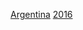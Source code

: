 {{National squad
|name=2016年美洲盃足球賽阿根廷參賽名單
 | bg        = #6AB5FF
 | fg        = white
 |bordercolor= silver
|country     = 阿根廷
|comp link   = 百年美洲盃
|comp        = -{zh-hans:百年美洲杯;zh-hk:百年美洲國家盃;zh-tw:百年美洲盃;}-（亞軍）
|p1=[[塞尔希奥·罗梅罗|-{zh-hans:罗梅罗;zh-hk:羅美路;zh-tw:羅梅羅;}-]]
|p2={{le|乔纳森·麦达纳|Jonathan Maidana|-{zh-hans:麦达纳; zh-hk:馬丹拿;zh-tw:麥達納}-}}
|p3=[[法昆多·隆卡里亚|-{zh-hans:隆卡里亚; zh-hk:朗卡尼亞;zh-tw:隆卡里亞}-]]
|p4=[[加布里埃尔·梅尔卡多|-{zh-hans:莫卡多; zh-hk:麥卡度;zh-tw:莫卡多}-]]
|p5=[[馬迪亞斯·卡蘭利維達|-{zh-hans:克兰尼维特;zh-hk:卡蘭利維達;zh-hant:克蘭尼維特;zh-tw:卡蘭利維達}-]]
|p6=[[卢卡斯·比格利亚|-{zh-hans:比格利亚;zh-hk:比基利亞;zh-tw:比格利亞}-]]
|p7=[[安赫尔·迪马里亚|-{zh-hans:迪马里亚;zh-hk:迪馬利亞;zh-tw:迪馬里亞;}-]]
|p8=[[奧古斯托·費南德茲|-{zh-hans:费尔南德斯;zh-hk:費南迪斯;zh-tw:費南德茲}-]]
|p9=[[岡薩洛·伊瓜因|-{zh-hans:伊瓜因;zh-hk:希古恩;zh-tw:伊瓜因;}-]]
|p10=[[利昂內爾·梅西|-{zh-hans:梅西; zh-hk:美斯; zh-tw:梅西;}-]] [[File:Captain sports.svg|10px|link=隊長 (足球)|alt=队长]]
|p11=[[塞尔希奥·阿奎罗|-{zh-hans:阿奎罗;zh-hk:阿古路;zh-tw:阿奎羅;}-]]
|p12={{le|納胡爾·古兹曼|Nahuel Guzmán|-{zh-hans:古兹曼; zh-hk:古斯文;zh-tw:古兹曼}-}}
|p13=[[拉美路·富尼斯·摩利|-{zh-hans:富内斯·莫里;zh-hk:富尼斯·摩利;zh-tw:莫里}-]]
|p14=[[哈維爾·馬斯切拉諾|-{zh-hans:马斯切拉诺;zh-hk:馬斯查蘭奴;zh-tw:馬斯切拉諾;zh-mo:馬斯卓蘭奴;}-]]
|p15={{le|維克多·庫埃斯塔|Víctor Cuesta|-{zh-hans:库埃斯塔; zh-hk:古斯達;zh-tw:庫埃斯塔}-}}
|p16=[[馬高斯·盧祖|-{zh-hk:盧祖;zh-tw:羅赫;zh-cn:罗霍;}-]]
|p17=[[尼古拉斯·奧塔門迪|-{zh-hans:奥塔门迪; zh-hk:奧達文迪; zh-tw:奧塔門迪;}-]]
|p18=[[埃里克·拉梅拉|-{zh-hans:拉梅拉; zh-hk:拉美拿; zh-tw:拉梅拉}-]]
|p19=[[埃沃·巴內加|-{zh-hans:巴内加;zh-hk:班尼加;zh-tw:巴內加;}-]]
|p20=[[尼古拉斯·蓋坦|-{zh-hans:盖坦; zh-hk:加坦;zh-tw:蓋坦}-]]
|p21=[[哈維爾·帕斯托雷|-{zh-hans:帕斯托雷;zh-hk:柏斯托尼;zh-tw:帕斯托雷;}-]]
|p22=[[埃茲奎爾·拉維齊|-{zh-hans:拉维齐;zh-hk:拿維斯;zh-tw:拉維齊;}-]]
|p23= [[馬里奧諾·安杜哈爾|-{zh-hk:安度查;zh-hans:安杜哈尔;zh-tw:安杜哈爾}-]]
|coach= [[赫拉多·马蒂诺|-{zh-hans:马蒂诺;zh-hk:馬天奴;zh-tw:馬蒂諾;}-]]
}}<noinclude>
[[Category:百年美洲盃足球賽參賽名單模板|Argentina]]
[[Category:阿根廷國家足球隊模板|2016]]
</noinclude>